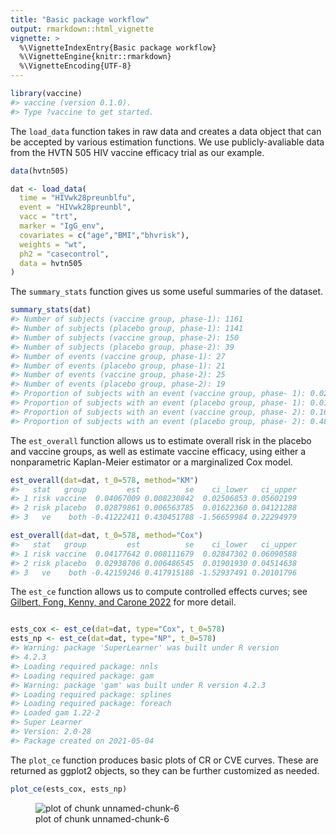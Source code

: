 ---
title: "Basic package workflow"
output: rmarkdown::html_vignette
vignette: >
  %\VignetteIndexEntry{Basic package workflow}
  %\VignetteEngine{knitr::rmarkdown}
  %\VignetteEncoding{UTF-8}
---

``` r
library(vaccine)
#> vaccine (version 0.1.0).
#> Type ?vaccine to get started.
```

The `load_data` function takes in raw data and creates a data object that can be accepted by various estimation functions. We use publicly-avaliable data from the HVTN 505 HIV vaccine efficacy trial as our example.

``` r
data(hvtn505)

dat <- load_data(
  time = "HIVwk28preunblfu",
  event = "HIVwk28preunbl",
  vacc = "trt",
  marker = "IgG_env",
  covariates = c("age","BMI","bhvrisk"),
  weights = "wt",
  ph2 = "casecontrol",
  data = hvtn505
)
```

The `summary_stats` function gives us some useful summaries of the dataset.

``` r
summary_stats(dat)
#> Number of subjects (vaccine group, phase-1): 1161
#> Number of subjects (placebo group, phase-1): 1141
#> Number of subjects (vaccine group, phase-2): 150
#> Number of subjects (placebo group, phase-2): 39
#> Number of events (vaccine group, phase-1): 27
#> Number of events (placebo group, phase-1): 21
#> Number of events (vaccine group, phase-2): 25
#> Number of events (placebo group, phase-2): 19
#> Proportion of subjects with an event (vaccine group, phase- 1): 0.02326
#> Proportion of subjects with an event (placebo group, phase- 1): 0.0184
#> Proportion of subjects with an event (vaccine group, phase- 2): 0.16667
#> Proportion of subjects with an event (placebo group, phase- 2): 0.48718
```

The `est_overall` function allows us to estimate overall risk in the placebo and vaccine groups, as well as estimate vaccine efficacy, using either a nonparametric Kaplan-Meier estimator or a marginalized Cox model.

``` r
est_overall(dat=dat, t_0=578, method="KM")
#>   stat   group         est          se    ci_lower   ci_upper
#> 1 risk vaccine  0.04067009 0.008230842  0.02506853 0.05602199
#> 2 risk placebo  0.02879861 0.006563785  0.01622360 0.04121288
#> 3   ve    both -0.41222411 0.430451788 -1.56659984 0.22294979

est_overall(dat=dat, t_0=578, method="Cox")
#>   stat   group         est          se    ci_lower   ci_upper
#> 1 risk vaccine  0.04177642 0.008111679  0.02847302 0.06090588
#> 2 risk placebo  0.02938706 0.006486545  0.01901930 0.04514638
#> 3   ve    both -0.42159246 0.417915188 -1.52937491 0.20101796
```

The `est_ce` function allows us to compute controlled effects curves; see [Gilbert, Fong, Kenny, and Carone 2022](https://academic.oup.com/biostatistics/advance-article/doi/10.1093/biostatistics/kxac24/6644798) for more detail.

``` r

ests_cox <- est_ce(dat=dat, type="Cox", t_0=578)
ests_np <- est_ce(dat=dat, type="NP", t_0=578)
#> Warning: package 'SuperLearner' was built under R version
#> 4.2.3
#> Loading required package: nnls
#> Loading required package: gam
#> Warning: package 'gam' was built under R version 4.2.3
#> Loading required package: splines
#> Loading required package: foreach
#> Loaded gam 1.22-2
#> Super Learner
#> Version: 2.0-28
#> Package created on 2021-05-04
```

The `plot_ce` function produces basic plots of CR or CVE curves. These are returned as ggplot2 objects, so they can be further customized as needed.

``` r
plot_ce(ests_cox, ests_np)
```

![plot of chunk unnamed-chunk-6](unnamed-chunk-6-1.png)
